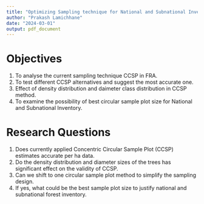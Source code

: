 ```yaml
---
title: "Optimizing Sampling technique for National and Subnational Inventories with critical analysis of current sampling design"
author: "Prakash Lamichhane"
date: "2024-03-01"
output: pdf_document
---
```


# Objectives

1. To analyse the current sampling technique CCSP in FRA.
2. To test different CCSP alternatives and suggest the most accurate one.
3. Effect of density distribution and daimeter class distribution in CCSP method.
4. To examine the possibility of best circular sample plot size for National and Subnational Inventory.


# Research Questions

1. Does currently applied Concentric Circular Sample Plot (CCSP) estimates accurate per ha data.
2. Do the density distribution and diameter sizes of the trees has significant effect on the validity of CCSP.
3. Can we shift to one circular sample plot method to simplify the sampling design.
4. If yes, what could be the best sample plot size to justify national and subnational forest inventory.




